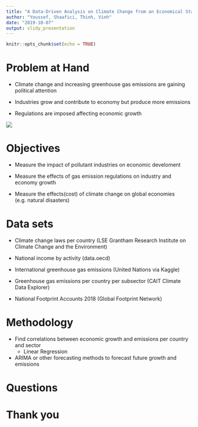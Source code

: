 ```yaml
---
title: "A Data-Driven Analysis on Climate Change from an Economical Standpoint <br> Project Proposal </br> <br> SDS 3386 </br>"
author: "Youssef, Shaafici, Thinh, Vinh"
date: "2019-10-07"
output: slidy_presentation
---
```


```r
knitr::opts_chunk$set(echo = TRUE)
```

# Problem at Hand

- Climate change and increasing greenhouse gas emissions are gaining political attention

- Industries grow and contribute to economy but produce more emissions

- Regulations are imposed affecting economic growth

<!-- BASICALLY GOVERNMENTS SEE POLUTION -> WANT TO DO SOMETHING ABOUT IT BUT THEY DONT KNOW THE ECONOMIC IMPACT SO LETS SEE IF ITS WORTH IT(ECON STANPOINT) USING DATA SCIENCE MAGIC -->

<!-- - How do polluant industries contribute to economic growth -->

<!-- - How do regulations affect economic performance -->

<!-- - How does climate changes affect economic performance -->


<!-- ![](greenhouse_gasses.jpg) -->
![](problemDiagram.png)

# Objectives

<!-- Maybe we could mention developing vs established economies for each of these points -->
- Measure the impact of pollutant industries on economic develoment

- Measure the effects of gas emission regulations on industry and economy growth

- Measure the effects(cost) of climate change on global economies (e.g. natural disasters)

# Data sets

- Climate change laws per country (LSE Grantham Research Institute on Climate Change and the Environment)

- National income by activity (data.oecd)

- International greenhouse gas emissions (United Nations via Kaggle)

- Greenhouse gas emissions per country per subsector (CAIT Climate Data Explorer)

- National Footprint Accounts 2018 (Global Footprint Network)

# Methodology

- Find correlations between economic growth and emissions per country and sector
  - Linear Regression

- ARIMA or other forecasting methods to forecast future growth and emissions

<!-- WE NEED A METHOD TO DETERMINE ECOLOGICAL REGULATION PERFOMANCE -->

# Questions

# Thank you








